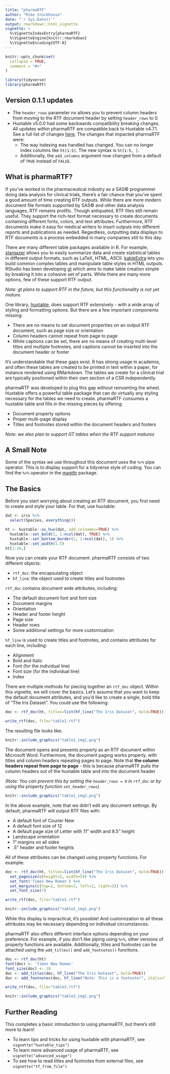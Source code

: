 ```yaml
---
title: "pharmaRTF"
author: "Mike Stackhouse"
date: "`r Sys.Date()`"
output: rmarkdown::html_vignette
vignette: >
  %\VignetteIndexEntry{pharmaRTF}
  %\VignetteEngine{knitr::rmarkdown}
  %\VignetteEncoding{UTF-8}
---
```


```r
knitr::opts_chunk$set(
  collapse = TRUE,
  comment = "#>"
)

library(tidyverse)
library(pharmaRTF)
```

## Version 0.1.1 updates
 - The `header_rows` parameter no allows you to prevent column headers from moving to the RTF document header by setting `header_rows` to 0. 
 - Huxtable v5.0.0 had some backwards compatibility breaking changes. All updates within pharmaRTF are compatible back to Huxtable v4.7.1. See a full list of changes [here](https://hughjonesd.github.io/whats-new-in-huxtable-5.0.0.html). The changes that impacted pharmaRTF were:
   - The way indexing was handled has changed. You can no longer index columns like `ht[1:5]`. The new syntax is `ht[1:5, ]`. 
   - Additionally, the `add_columns` argument now changed from a default of `TRUE` instead of `FALSE`. 
  
 
## What is pharmaRTF? 

If you've worked in the pharmaceutical industry as a SAS&copy; programmer doing data analysis for clinical trials, there's a fair chance that you've spent a good amount of time creating RTF outputs. While there are more modern document file formats supported by SAS&copy; and other data analysis languages, RTF remains prolific. Though antiquated, RTF files still remain useful. They support the rich-text format necessary to create documents containing different fonts, colors, and text attributes. Furthermore, RTF documents make it easy for medical writers to insert outputs into different reports and publications as needed. Regardless, outputting data displays to RTF documents is a process embedded in many companies still to this day. 

There are many different table packages available in R. For example, [stargazer](https://cran.r-project.org/package=stargazer) allows you to easily summarize data and create statistical tables in different output formats, such as LaTeX, HTML, ASCII. [kableExtra](https://haozhu233.github.io/kableExtra/awesome_table_in_html.html) lets you build common complex tables and manipulate table styles in HTML outputs. RStudio has been developing [gt](https://github.com/rstudio/gt) which aims to make table creation simple by breaking it into a cohesive set of parts. While there are many more options, few of these support RTF output. 

_Note: gt plans to support RTF in the future, but this functionality is not yet mature._

One library, [huxtable](https://hughjonesd.github.io/huxtable/), does support RTF extensively - with a wide array of styling and formatting options. But there are a few important components missing:

- There are no means to set document properties on an output RTF document, such as page size or orientation
- Column headers cannot repeat from page to page
- While captions can be set, there are no means of creating multi-level titles and multiple footnotes, and captions cannot be inserted into the document header or footer

It's understandable that these gaps exist. R has strong usage in academia, and often these tables are created to be printed in text within a paper, for instance rendered using RMarkdown. The tables we create for a clinical trial are typically positioned within their own section of a CSR independently. 

pharmaRTF was developed to plug this gap without reinventing the wheel. Huxtable offers a powerful table package that can do virtually any styling necessary for the tables we need to create. pharmaRTF consumes a huxtable table and fills in the missing pieces by offering:

- Document property options
- Proper multi-page display
- Titles and footnotes stored within the document headers and footers

_Note: we also plan to support GT tables when the RTF support matures_

## A Small Note

Some of the syntax we use throughout this document uses the `%>%` pipe operator. This is to display support for a tidyverse style of coding. You can find the `%>%` operator in the [magittr](https://cran.r-project.org/package=magrittr/vignettes/magrittr.html) package.

## The Basics

Before you start worrying about creating an RTF document, you first need to create and style your table. For that, use huxtable:

```r
dat <- iris %>% 
  select(Species, everything())

ht <- huxtable::as_hux(dat, add_colnames=TRUE) %>% 
  huxtable::set_bold(1, 1:ncol(dat), TRUE) %>% 
  huxtable::set_bottom_border(1, 1:ncol(dat), 1) %>% 
  huxtable::set_width(1.5)
ht[1:10,]
```

Now you can create your RTF document. pharmaRTF consists of two different objects:

- `rtf_doc`: the encapsulating object
- `hf_line`: the object used to create titles and footnotes

`rtf_doc` contains document wide attributes, including:

- The default document font and font size
- Document margins
- Orientation
- Header and footer height
- Page size
- Header rows
- Some additional settings for more customization

`hf_line` is used to create titles and footnotes, and contains attributes for each line, including:

- Alignment
- Bold and Italic
- Font (for the individual line)
- Font size (for the individual line)
- Index

There are multiple methods for piecing together an `rtf_doc` object. Within this vignette, we will cover the basics. Let's assume that you want to keep the default document attributes, and you'd like to create a single, bold title of "The Iris Dataset". You could use the following:

```r
doc <- rtf_doc(ht, titles=list(hf_line("The Iris Dataset", bold=TRUE)))

write_rtf(doc, file="table1.rtf")

```

The resulting file looks like:
```r
knitr::include_graphics("table1_img1.png")
```

The document opens and presents properly as an RTF document within Microsoft Word. Furthermore, the document paging works properly, with titles and column headers repeating pages to page. Note that **the column headers repeat from page to page** - this is because pharmaRTF pulls the column headers out of the huxtable table and into the document header 

*(Note: You can prevent this by setting the `header_rows = 0` in `rtf_doc` or by using the property function `set_header_rows`).*

```r
knitr::include_graphics("table1_img2.png")
```

In the above example, note that we didn't edit any document settings. By default, pharmaRTF will output RTF files with:

- A default font of Courier New
- A default font size of 12
- A default page size of Letter with 11" width and 8.5" height
- Landscape orientation
- 1" margins on all sides
- .5" header and footer heights

All of these attributes can be changed using property functions. For example:

```r
doc <- rtf_doc(ht, titles=list(hf_line("The Iris Dataset", bold=TRUE))) %>% 
  set_pagesize(c(height=5, width=5)) %>% 
  set_font('Times New Roman') %>% 
  set_margins(c(top=2, bottom=2, left=2, right=2)) %>% 
  set_font_size(7)

write_rtf(doc, file="table2.rtf")

```

```r
knitr::include_graphics("table2_img1.png")
```


While this display is impractical, it's possible! And customization to all these attributes may be necessary depending on individual circumstances. 

pharmaRTF also offers different interface options depending on your preference. For example, if you don't like piping using `%>%`, other versions of property functions are available. Additionally, titles and footnotes can be attached using the `add_titles()` and `add_footnotes()` functions.

```r
doc <- rtf_doc(ht)
font(doc) <- 'Times New Roman'
font_size(doc) <- 10
doc <- add_titles(doc, hf_line("The Iris Dataset", bold=TRUE))
doc <- add_footnotes(doc, hf_line("Note: This is a footnote!", italic=TRUE, align='left'))

write_rtf(doc, file="table3.rtf")
```

```r
knitr::include_graphics("table3_img1.png")
```

## Further Reading

This completes a basic introduction to using pharmaRTF, but there's still more to learn!

- To learn tips and tricks for using huxtable with pharmaRTF, see `vignette("huxtable_tips")`
- To learn more advanced usage of pharmaRTF, see `vignette("advanced_usage")`
- To see how to read titles and footnotes from external files, see `vignette("tf_from_file")`
